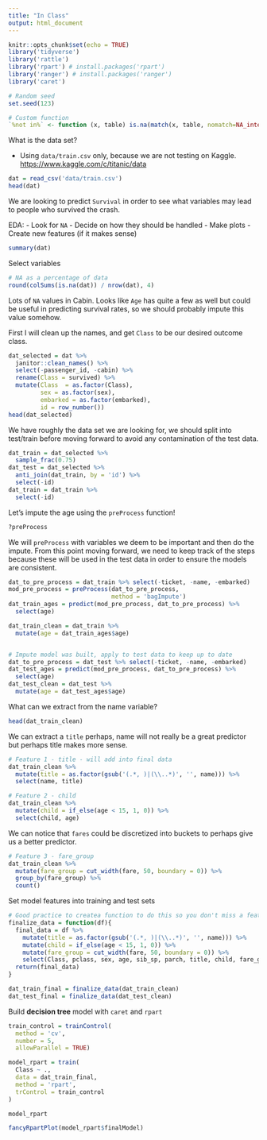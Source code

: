 ```yaml
---
title: "In Class"
output: html_document
---
```


```r
knitr::opts_chunk$set(echo = TRUE)
library('tidyverse')
library('rattle')
library('rpart') # install.packages('rpart')
library('ranger') # install.packages('ranger')
library('caret')

# Random seed
set.seed(123)

# Custom function
`%not in%` <- function (x, table) is.na(match(x, table, nomatch=NA_integer_))
```


What is the data set?  

  - Using `data/train.csv` only, because we are not testing on Kaggle. <https://www.kaggle.com/c/titanic/data>  

```r
dat = read_csv('data/train.csv')
head(dat)
```


We are looking to predict `Survival` in order to see what variables may lead to people who survived the crash. 

EDA: 
  - Look for `NA`
  - Decide on how they should be handled
  - Make plots
  - Create new features (if it makes sense)  
  
```r
summary(dat)
```


Select variables
```r
# NA as a percentage of data
round(colSums(is.na(dat)) / nrow(dat), 4)
```


Lots of `NA` values in Cabin. Looks like `Age` has quite a few as well but could be useful in predicting survival rates, so we should probably impute this value somehow. 

First I will clean up the names, and get `Class` to be our desired outcome class.
```r
dat_selected = dat %>%
  janitor::clean_names() %>%
  select(-passenger_id, -cabin) %>%
  rename(Class = survived) %>%
  mutate(Class  = as.factor(Class),
         sex = as.factor(sex),
         embarked = as.factor(embarked),
         id = row_number())
head(dat_selected)
```

We have roughly the data set we are looking for, we should split into test/train before moving forward to avoid any contamination of the test data.
```r
dat_train = dat_selected %>%
  sample_frac(0.75)
dat_test = dat_selected %>%
  anti_join(dat_train, by = 'id') %>%
  select(-id)
dat_train = dat_train %>%
  select(-id)
```


Let's impute the age using the `preProcess` function!
```r
?preProcess
```

We will `preProcess` with variables we deem to be important and then do the impute. From this point moving forward, we need to keep track of the steps because these will be used in the test data in order to ensure the models are consistent.
```r
dat_to_pre_process = dat_train %>% select(-ticket, -name, -embarked)
mod_pre_process = preProcess(dat_to_pre_process,
                             method = 'bagImpute')
dat_train_ages = predict(mod_pre_process, dat_to_pre_process) %>%
  select(age)

dat_train_clean = dat_train %>%
  mutate(age = dat_train_ages$age)


# Impute model was built, apply to test data to keep up to date
dat_to_pre_process = dat_test %>% select(-ticket, -name, -embarked)
dat_test_ages = predict(mod_pre_process, dat_to_pre_process) %>%
  select(age)
dat_test_clean = dat_test %>%
  mutate(age = dat_test_ages$age)

```


What can we extract from the name variable?
```r
head(dat_train_clean)
```

We can extract a `title` perhaps, name will not really be a great predictor but perhaps title makes more sense.
```r
# Feature 1 - title - will add into final data
dat_train_clean %>%
  mutate(title = as.factor(gsub('(.*, )|(\\..*)', '', name))) %>%
  select(name, title)
```


```r
# Feature 2 - child
dat_train_clean %>%
  mutate(child = if_else(age < 15, 1, 0)) %>%
  select(child, age)
```

We can notice that `fares` could be discretized into buckets to perhaps give us a better predictor.
```r
# Feature 3 - fare_group
dat_train_clean %>%
  mutate(fare_group = cut_width(fare, 50, boundary = 0)) %>%
  group_by(fare_group) %>%
  count()
```


Set model features into training and test sets
```r
# Good practice to createa function to do this so you don't miss a feature
finalize_data = function(df){
  final_data = df %>%
    mutate(title = as.factor(gsub('(.*, )|(\\..*)', '', name))) %>%
    mutate(child = if_else(age < 15, 1, 0)) %>%
    mutate(fare_group = cut_width(fare, 50, boundary = 0)) %>%
    select(Class, pclass, sex, age, sib_sp, parch, title, child, fare_group)
  return(final_data)
}
```


```r
dat_train_final = finalize_data(dat_train_clean)
dat_test_final = finalize_data(dat_test_clean)
```


Build **decision tree** model with `caret` and `rpart`
```r
train_control = trainControl(
  method = 'cv',
  number = 5,
  allowParallel = TRUE)

model_rpart = train(
  Class ~ .,
  data = dat_train_final,
  method = 'rpart',
  trControl = train_control
)

model_rpart
```

```r
fancyRpartPlot(model_rpart$finalModel)
```



